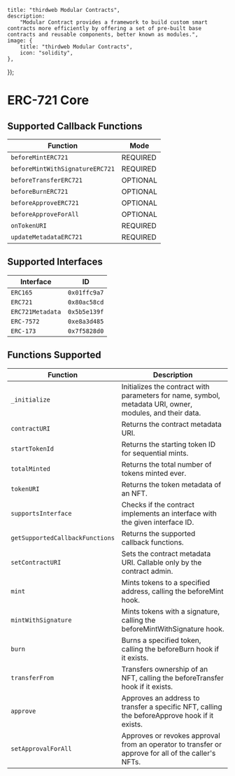 
    title: "thirdweb Modular Contracts",
    description:
        "Modular Contract provides a framework to build custom smart contracts more efficiently by offering a set of pre-built base contracts and reusable components, better known as modules.",
    image: {
        title: "thirdweb Modular Contracts",
        icon: "solidity",
    },
});

# ERC-721 Core

## Supported Callback Functions

| Function                          | Mode      |
|-----------------------------------|-----------|
| `beforeMintERC721`                | REQUIRED  |
| `beforeMintWithSignatureERC721`   | REQUIRED  |
| `beforeTransferERC721`            | OPTIONAL  |
| `beforeBurnERC721`                | OPTIONAL  |
| `beforeApproveERC721`             | OPTIONAL  |
| `beforeApproveForAll`             | OPTIONAL  |
| `onTokenURI`                      | REQUIRED  |
| `updateMetadataERC721`            | REQUIRED  |

## Supported Interfaces

| Interface        | ID              |
|------------------|-----------------|
| `ERC165`         | `0x01ffc9a7`    |
| `ERC721`         | `0x80ac58cd`    |
| `ERC721Metadata` | `0x5b5e139f`    |
| `ERC-7572`       | `0xe8a3d485`    |
| `ERC-173`        | `0x7f5828d0`    |

## Functions Supported

| Function                | Description                                                                 |
|-------------------------|-----------------------------------------------------------------------------|
| `_initialize`           | Initializes the contract with parameters for name, symbol, metadata URI, owner, modules, and their data. |
| `contractURI`           | Returns the contract metadata URI.                                          |
| `startTokenId`          | Returns the starting token ID for sequential mints.                         |
| `totalMinted`           | Returns the total number of tokens minted ever.                             |
| `tokenURI`              | Returns the token metadata of an NFT.                                       |
| `supportsInterface`     | Checks if the contract implements an interface with the given interface ID. |
| `getSupportedCallbackFunctions` | Returns the supported callback functions.                      |
| `setContractURI`        | Sets the contract metadata URI. Callable only by the contract admin.        |
| `mint`                  | Mints tokens to a specified address, calling the beforeMint hook.           |
| `mintWithSignature`     | Mints tokens with a signature, calling the beforeMintWithSignature hook.    |
| `burn`                  | Burns a specified token, calling the beforeBurn hook if it exists.          |
| `transferFrom`          | Transfers ownership of an NFT, calling the beforeTransfer hook if it exists.|
| `approve`               | Approves an address to transfer a specific NFT, calling the beforeApprove hook if it exists. |
| `setApprovalForAll`     | Approves or revokes approval from an operator to transfer or approve for all of the caller's NFTs. |
